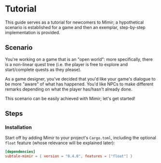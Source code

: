 
# Tutorial <WIP />

This guide serves as a tutorial for newcomers to Mímir; a hypothetical scenario is established for a game and then an exemplar, step-by-step implementation is provided.

## Scenario

You're working on a game that is an "open world": more specifically, there is a non-linear quest tree (i.e. the player is free to explore and start/complete quests as they please).

As a game designer, you've decided that you'd like your game's dialogue to be more "aware" of what has happened. You'd like NPCs to make different remarks depending on what the player has/hasn't already done.

This scenario can be easily achieved with Mímir; let's get started!

## Steps

<div className="steps-container">

### Installation

Start off by adding Mímir to your project's `Cargo.toml`, including the optional `float` feature (whose relevance will be explained later):

```toml
[dependencies]
subtale-mimir = { version = "0.4.0", features = ["float"] }
```

</div>